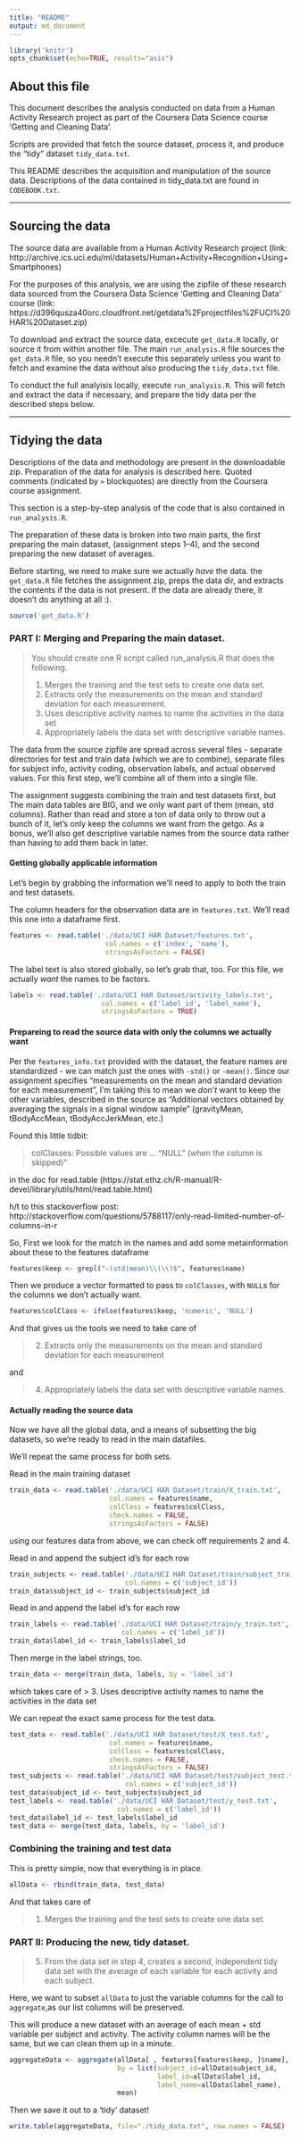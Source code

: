 ```yaml
---
title: "README"
output: md_document
---
```

```r
library('knitr')
opts_chunk$set(echo=TRUE, results="asis")
```

## About this file

This document describes the analysis conducted on data from a Human Activity
Research project as part of the Coursera Data Science course
'Getting and Cleaning Data'.

Scripts are provided that fetch the source dataset, process it, and produce
the "tidy" dataset `tidy_data.txt`.

This README describes the acquisition and manipulation of the source data.
Descriptions of the data contained in tidy_data.txt are found in `CODEBOOK.txt`.

---

## Sourcing the data

The source data are available from a Human Activity Research project
(link: http://archive.ics.uci.edu/ml/datasets/Human+Activity+Recognition+Using+Smartphones)

For the purposes of this analysis, we are using the zipfile of these research
data sourced from the Coursera Data Science 'Getting and Cleaning Data' course
(link: https://d396qusza40orc.cloudfront.net/getdata%2Fprojectfiles%2FUCI%20HAR%20Dataset.zip)

To download and extract the source data, excecute `get_data.R` locally, or
source it from within another file.  The main `run_analysis.R` file sources the
`get_data.R` file, so you needn't execute this separately unless you want to fetch
and examine the data without also producing the `tidy_data.txt` file.

To conduct the full analyisis locally, execute `run_analysis.R`.  This will fetch and extract
the data if necessary, and prepare the tidy data per the described steps below.

---

## Tidying the data

Descriptions of the data and methodology are present in the downloadable zip.
Preparation of the data for analysis is described here.
Quoted comments (indicated by `>` blockquotes) are directly from the
Coursera course assignment.

This section is a step-by-step analysis of the code that is also contained
in `run_analysis.R`.

The preparation of these data is broken into two main parts, 
the first preparing the main dataset, (assignment steps 1--4), and
the second preparing the new dataset of averages.

Before starting, we need to make sure we actually _have_ the data.
the `get_data.R` file fetches the assignment zip, preps the data dir, and
extracts the contents if the data is not present.  If the data are already
there, it doesn't do anything at all :).

```r
source('get_data.R')
```



### PART I: Merging and Preparing the main dataset.

> You should create one R script called run_analysis.R that does the following.
>
> 1. Merges the training and the test sets to create one data set.
> 2. Extracts only the measurements on the mean and standard deviation for each measurement.
> 3. Uses descriptive activity names to name the activities in the data set
> 4. Appropriately labels the data set with descriptive variable names.

The data from the source zipfile are spread across several files - separate
directories for test and train data (which we are to combine), separate files
for subject info, activity coding, observation labels, and actual observed
values.  For this first step, we'll combine all of them into a single file.

The assignment suggests combining the train and test datasets first, but
The main data tables are BIG, and we only want part of them (mean, std columns). 
Rather than read and store a ton of data only to throw out a bunch of it,
let's only keep the columns we want from the getgo.  As a bonus, we'll also get
descriptive variable names from the source data rather than having to add them
back in later.

#### Getting globally applicable information

Let's begin by grabbing the information we'll need to apply to both the train and test datasets.

The column headers for the observation data are in `features.txt`.
We'll read this one into a dataframe first.

```r
features <- read.table('./data/UCI HAR Dataset/features.txt',
                        col.names = c('index', 'name'),
                        stringsAsFactors = FALSE)
```

The label text is also stored globally, so let's grab that, too.
For this file, we actually _want_ the names to be factors.

```r
labels <- read.table('./data/UCI HAR Dataset/activity_labels.txt',
                       col.names = c('label_id', 'label_name'),
                       stringsAsFactors = TRUE)
```

#### Prepareing to read the source data with only the columns we actually want

Per the `features_info.txt` provided with the dataset, the feature names are standardized -
we can match just the ones with `-std()` or `-mean()`.  Since our assignment specifies 
"measurements on the mean and standard deviation for each measurement", I'm taking this 
to mean we _don't_ want to keep the other variables, described in the source as "Additional 
vectors obtained by averaging the signals in a signal window sample" (gravityMean, tBodyAccMean, tBodyAccJerkMean, etc.)

Found this little tidbit:

> colClasses: Possible values are ... "NULL" (when the column is skipped)"

in the doc for read.table (https://stat.ethz.ch/R-manual/R-devel/library/utils/html/read.table.html)

h/t to this stackoverflow post: 
http://stackoverflow.com/questions/5788117/only-read-limited-number-of-columns-in-r

So, First we look for the match in the names and add some metainformation about these
to the features dataframe

```r
features$keep <- grepl("-(std|mean)\\(\\)$", features$name)
```

Then we produce a vector formatted to pass to `colClasses`, with `NULL`s for the
columns we don't actually want.

```r
features$colClass <- ifelse(features$keep, 'numeric', 'NULL')
```

And that gives us the tools we need to take care of

> 2. Extracts only the measurements on the mean and standard deviation for each measurement

and

> 4. Appropriately labels the data set with descriptive variable names.

#### Actually reading the source data

Now we have all the global data, and a means of subsetting the big datasets,
so we're ready to read in the main datafiles.

We'll repeat the same process for both sets.

Read in the main training dataset

```r
train_data <- read.table('./data/UCI HAR Dataset/train/X_train.txt',
                         col.names = features$name,
                         colClass = features$colClass,
                         check.names = FALSE,
                         stringsAsFactors = FALSE)
```
using our features data from above, we can check off requirements 2 and 4.

Read in and append the subject id's for each row

```r
train_subjects <- read.table('./data/UCI HAR Dataset/train/subject_train.txt',
                             col.names = c('subject_id'))
train_data$subject_id <- train_subjects$subject_id
```

Read in and append the label id's for each row
```r
train_labels <- read.table('./data/UCI HAR Dataset/train/y_train.txt',
                            col.names = c('label_id'))
train_data$label_id <- train_labels$label_id
```

Then merge in the label strings, too.
```r
train_data <- merge(train_data, labels, by = 'label_id')
```
which takes care of
> 3. Uses descriptive activity names to name the activities in the data set

We can repeat the exact same process for the test data.
```r
test_data <- read.table('./data/UCI HAR Dataset/test/X_test.txt',
                         col.names = features$name,
                         colClass = features$colClass,
                         check.names = FALSE,
                         stringsAsFactors = FALSE)
test_subjects <- read.table('./data/UCI HAR Dataset/test/subject_test.txt',
                             col.names = c('subject_id'))
test_data$subject_id <- test_subjects$subject_id
test_labels <- read.table('./data/UCI HAR Dataset/test/y_test.txt',
                           col.names = c('label_id'))
test_data$label_id <- test_labels$label_id
test_data <- merge(test_data, labels, by = 'label_id')
```

### Combining the training and test data

This is pretty simple, now that everything is in place.

```r
allData <- rbind(train_data, test_data)
```

And that takes care of

> 1. Merges the training and the test sets to create one data set.




### PART II: Producing the new, tidy dataset.

> 5. From the data set in step 4, creates a second,
     independent tidy data set with the average of each variable
     for each activity and each subject.
     
Here, we want to subset `allData` to just the variable columns for the
call to `aggregate`,as our list columns will be preserved.

This will produce a new dataset with an average of each mean + std variable
per subject and activity.  The activity column names will be the same, but
we can clean them up in a minute.

```r
aggregateData <- aggregate(allData[ , features[features$keep, ]$name],
                           by = list(subject_id=allData$subject_id,
                                     label_id=allData$label_id,
                                     label_name=allData$label_name),
                           mean)
```

Then we save it out to a 'tidy' dataset!

```r
write.table(aggregateData, file="./tidy_data.txt", row.names = FALSE)
```